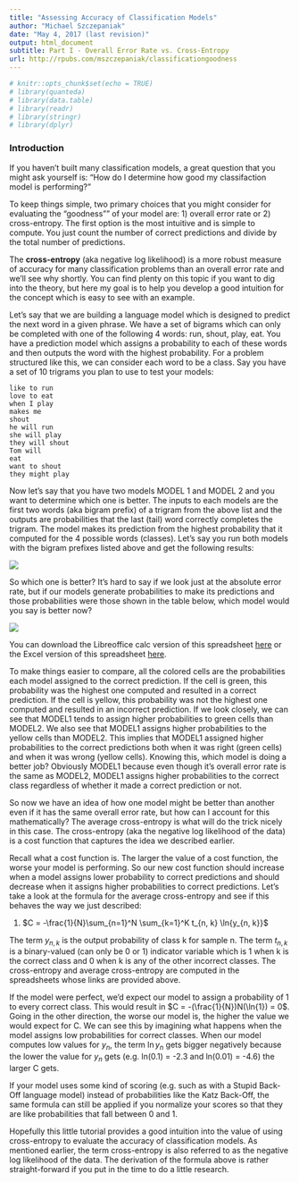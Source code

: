 ```yaml
---
title: "Assessing Accuracy of Classification Models"
author: "Michael Szczepaniak"
date: "May 4, 2017 (last revision)"
output: html_document
subtitle: Part I - Overall Error Rate vs. Cross-Entropy
url: http://rpubs.com/mszczepaniak/classificationgoodness
---
```


```r
# knitr::opts_chunk$set(echo = TRUE)
# library(quanteda)
# library(data.table)
# library(readr)
# library(stringr)
# library(dplyr)
```

### Introduction
If you haven't built many classification models, a great question that you might ask yourself is: "How do I determine how good my classifaction model is performing?"

To keep things simple, two primary choices that you might consider for evaluating the "goodness"" of your model are: 1) overall error rate or 2) cross-entropy. The first option is the most intuitive and is simple to compute. You just count the number of correct predictions and divide by the total number of predictions.

The **cross-entropy** (aka negative log likelihood) is a more robust measure of accuracy for many classification problems than an overall error rate and we'll see why shortly.  You can find plenty on this topic if you want to dig into the theory, but here my goal is to help you develop a good intuition for the concept which is easy to see with an example.

Let's say that we are building a language model which is designed to predict the next word in a given phrase. We have a set of bigrams which can only be completed with one of the following 4 words: run, shout, play, eat. You have a prediction model which assigns a probability to each of these words and then outputs the word with the highest probability. For a problem structured like this, we can consider each word to be a class. Say you have a set of 10 trigrams you plan to use to test your models:

<code>like to run<br>love to eat<br>when I play<br>makes me shout<br>he will run<br>she will play<br>they will shout<br>Tom will eat<br>want to shout<br>they might play</code>

Now let's say that you have two models MODEL 1 and MODEL 2 and you want to determine which one is better. The inputs to each models are the first two words (aka bigram prefix) of a trigram from the above list and the outputs are probabilities that the last (tail) word correctly completes the trigram. The model makes its prediction from the highest probability that it computed for the 4 possible words (classes). Let's say you run both models with the bigram prefixes listed above and get the following results:

<img src=https://raw.githubusercontent.com/MichaelSzczepaniak/DSSCapstoneMentor/master/images/cross_entropy_spreadsheet1.jpg>

So which one is better? It's hard to say if we look just at the absolute error rate, but if our models generate probabilities to make its predictions and those probabilities were those shown in the table below, which model would you say is better now?

<img src=https://raw.githubusercontent.com/MichaelSzczepaniak/DSSCapstoneMentor/master/images/cross_entropy_spreadsheet2.jpg>

You can download the Libreoffice calc version of this spreadsheet [here](https://www.dropbox.com/s/rqfpov52fhdd5s1/cross_entropy.ods?dl=1) or the Excel version of this spreadsheet [here](https://www.dropbox.com/s/pefnlo5mm888ur1/cross_entropy.xls?dl=1).

To make things easier to compare, all the colored cells are the probabilities each model assigned to the correct prediction. If the cell is green, this probability was the highest one computed and resulted in a correct prediction. If the cell is yellow, this probability was not the highest one computed and resulted in an incorrect prediction.
If we look closely, we can see that MODEL1 tends to assign higher probabilities to green cells than MODEL2. We also see that MODEL1 assigns higher probabilities to the yellow cells than MODEL2. This implies that MODEL1 assigned higher probabilities to the correct predictions both when it was right (green cells) and when it was wrong (yellow cells). Knowing this, which model is doing a better job? Obviously MODEL1 because even though it's overall error rate is the same as MODEL2, MODEL1 assigns higher probabilities to the correct class regardless of whether it made a correct prediction or not.  

So now we have an idea of how one model might be better than another even if it has the same overall error rate, but how can I account for this mathematically? The average cross-entropy is what will do the trick nicely in this case. The cross-entropy (aka the negative log likelihood of the data) is a cost function that captures the idea we described earlier.  

Recall what a cost function is. The larger the value of a cost function, the worse your model is performing. So our new cost function should increase when a model assigns lower probability to correct predictions and should decrease when it assigns higher probabilities to correct predictions. Let's take a look at the formula for the average cross-entropy and see if this behaves the way we just described:

1. $C = -\frac{1}{N}\sum_{n=1}^N \sum_{k=1}^K t_{n, k} \ln{y_{n, k}}$  

The term $y_{n, k}$ is the output probability of class k for sample n. The term $t_{n, k}$ is a binary-valued (can only be 0 or 1) indicator variable which is 1 when k is the correct class and 0 when k is any of the other incorrect classes. The cross-entropy and average cross-entropy are computed in the spreadsheets whose links are provided above.

If the model were perfect, we'd expect our model to assign a probability of 1 to every correct class. This would result in $C = -(\frac{1}{N})N(\ln{1}) = 0$. Going in the other direction, the worse our model is, the higher the value we would expect for C. We can see this by imagining what happens when the model assigns low probabilities for correct classes. When our model computes low values for $y_n$, the term $\ln{y_n}$ gets bigger negatively because the lower the value for $y_n$ gets (e.g. ln(0.1) = -2.3 and ln(0.01) = -4.6) the larger C gets.

If your model uses some kind of scoring (e.g. such as with a Stupid Back-Off language model) instead of probabilities like the Katz Back-Off, the same formula can still be applied if you normalize your scores so that they are like probabilities that fall between 0 and 1.

Hopefully this little tutorial provides a good intuition into the value of using cross-entropy to evaluate the accuracy of classification models. As mentioned earlier, the term cross-entropy is also referred to as the negative log likelihood of the data. The derivation of the formula above is rather straight-forward if you put in the time to do a little research.
